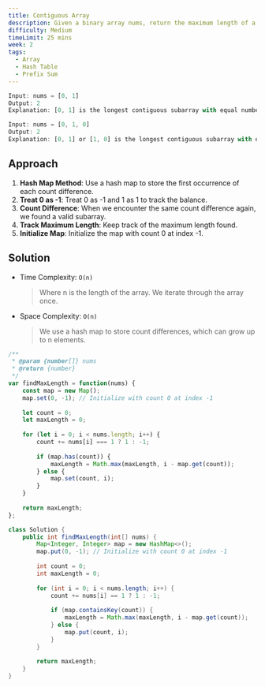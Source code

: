 ```yaml
---
title: Contiguous Array
description: Given a binary array nums, return the maximum length of a contiguous subarray with an equal number of 0 and 1.
difficulty: Medium
timeLimit: 25 mins
week: 2
tags:
  - Array
  - Hash Table
  - Prefix Sum
---
```


```js title="Example"
Input: nums = [0, 1]
Output: 2
Explanation: [0, 1] is the longest contiguous subarray with equal number of 0 and 1.

Input: nums = [0, 1, 0]
Output: 2
Explanation: [0, 1] or [1, 0] is the longest contiguous subarray with equal number of 0 and 1.
```

## Approach

1. **Hash Map Method**: Use a hash map to store the first occurrence of each count difference.
2. **Treat 0 as -1**: Treat 0 as -1 and 1 as 1 to track the balance.
3. **Count Difference**: When we encounter the same count difference again, we found a valid subarray.
4. **Track Maximum Length**: Keep track of the maximum length found.
5. **Initialize Map**: Initialize the map with count 0 at index -1.

## Solution

- Time Complexity: `O(n)`
  > Where n is the length of the array. We iterate through the array once.
- Space Complexity: `O(n)`
  > We use a hash map to store count differences, which can grow up to n elements.

```js tab="JavaScript"
/**
 * @param {number[]} nums
 * @return {number}
 */
var findMaxLength = function(nums) {
    const map = new Map();
    map.set(0, -1); // Initialize with count 0 at index -1
    
    let count = 0;
    let maxLength = 0;
    
    for (let i = 0; i < nums.length; i++) {
        count += nums[i] === 1 ? 1 : -1;
        
        if (map.has(count)) {
            maxLength = Math.max(maxLength, i - map.get(count));
        } else {
            map.set(count, i);
        }
    }
    
    return maxLength;
};
```

```java tab="Java"
class Solution {
    public int findMaxLength(int[] nums) {
        Map<Integer, Integer> map = new HashMap<>();
        map.put(0, -1); // Initialize with count 0 at index -1
        
        int count = 0;
        int maxLength = 0;
        
        for (int i = 0; i < nums.length; i++) {
            count += nums[i] == 1 ? 1 : -1;
            
            if (map.containsKey(count)) {
                maxLength = Math.max(maxLength, i - map.get(count));
            } else {
                map.put(count, i);
            }
        }
        
        return maxLength;
    }
}
```
